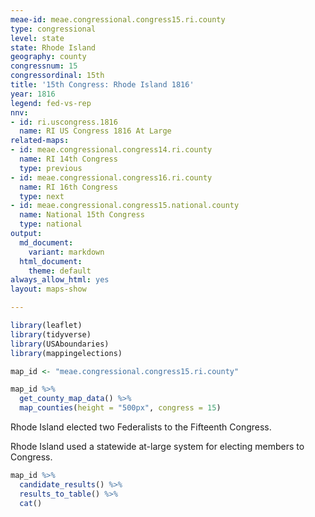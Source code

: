 ```yaml
---
meae-id: meae.congressional.congress15.ri.county
type: congressional
level: state
state: Rhode Island
geography: county
congressnum: 15
congressordinal: 15th
title: '15th Congress: Rhode Island 1816'
year: 1816
legend: fed-vs-rep
nnv:
- id: ri.uscongress.1816
  name: RI US Congress 1816 At Large
related-maps:
- id: meae.congressional.congress14.ri.county
  name: RI 14th Congress
  type: previous
- id: meae.congressional.congress16.ri.county
  name: RI 16th Congress
  type: next
- id: meae.congressional.congress15.national.county
  name: National 15th Congress
  type: national
output:
  md_document:
    variant: markdown
  html_document:
    theme: default
always_allow_html: yes
layout: maps-show

---
```


```r
library(leaflet)
library(tidyverse)
library(USAboundaries)
library(mappingelections)

map_id <- "meae.congressional.congress15.ri.county"
```

<div class="map">

```r
map_id %>%
  get_county_map_data() %>%
  map_counties(height = "500px", congress = 15)
```

</div>

Rhode Island elected two Federalists to the Fifteenth Congress.

Rhode Island used a statewide at-large system for electing members to Congress.

<div class="results-table">

```r
map_id %>%
  candidate_results() %>%
  results_to_table() %>%
  cat()
```

</div>
